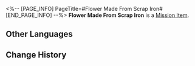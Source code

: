 <%-- [PAGE_INFO]
PageTitle=#Flower Made From Scrap Iron#
[END_PAGE_INFO] --%>
{{Item Infobox
|id          = 140121
|image       = Item Flower Made From Scrap Iron.png
|type        = Mission Item
|invCategory = Missions
|rarity      = 3
|effect      = 
|description = A cold metallic construct, but a burning passion perhaps hides beneath the petals.
}}
{{Description|''"It is cold to the touch, but warm if you put it against your body. Where on your body? Try your heart."''}}
'''Flower Made From Scrap Iron''' is a [[Mission Item]].

==Other Languages==
{{Other Languages
|en   = Flower Made From Scrap Iron
|zhs  = 铁皮花朵
|zht  = 鐵皮花朵
|ja   = 鉄の花
|ko   = 강철꽃
|es   = Flor ferrodérmica
|fr   = Fleur faite de bouts de fer
|ru   = Цветок из листового железа
|th   = ดอกไม้จากเศษโลหะ
|vi   = Đóa Hoa Sắt
|de   = Blume aus Alteisen
|id   = Bunga dari Logam
|pt   = Flor de Sucata
}}

==Change History==
{{Change History|1.0}}